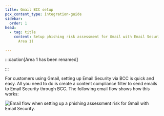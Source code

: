 ```yaml
---
title: Gmail BCC setup
pcx_content_type: integration-guide
sidebar:
  order: 1
head:
  - tag: title
    content: Setup phishing risk assessment for Gmail with Email Security (formerly
      Area 1)

---
```



:::caution[Area 1 has been renamed]

<Render file="rename-area1-to-ces" />

:::

For customers using Gmail, setting up Email Security via BCC is quick and easy. All you need to do is create a content compliance filter to send emails to Email Security through BCC. The following email flow shows how this works:

![Email flow when setting up a phishing assessment risk for Gmail with Email Security.](~/assets/images/email-security/deployment/api-setup/gmail/gmail-bcc-flow.png)